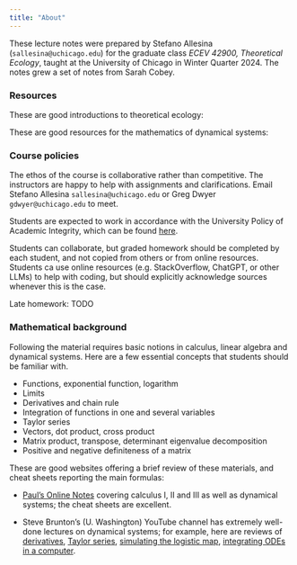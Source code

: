 ```yaml
---
title: "About"
---
```


These lecture notes were prepared by Stefano Allesina (`sallesina@uchicago.edu`) for the graduate class *ECEV 42900, Theoretical Ecology*, taught at the University of Chicago in Winter Quarter 2024. The notes grew a set of notes from Sarah Cobey.

### Resources

These are good introductions to theoretical ecology:


These are good resources for the mathematics of dynamical systems:


### Course policies

The ethos of the course is collaborative rather than competitive. The instructors are happy to help with assignments and clarifications. Email Stefano Allesina `sallesina@uchicago.edu` or Greg Dwyer `gdwyer@uchicago.edu` to meet. 

Students are expected to work in accordance with the University Policy of Academic Integrity, which can be found [here](https://college.uchicago.edu/student-services/academic-integrity-student-conduct).

Students can collaborate, but graded homework should be completed by each student, and not copied from others or from online resources. Students ca use online resources (e.g. StackOverflow, ChatGPT, or other LLMs) to help with coding, but should explicitly acknowledge sources whenever this is the case.

Late homework: TODO 


### Mathematical background

Following the material requires basic notions in calculus, linear algebra and dynamical systems. Here are a few essential concepts that students should be familiar with.

- Functions, exponential function, logarithm
- Limits
- Derivatives and chain rule
- Integration of functions in one and several variables
- Taylor series
- Vectors, dot product, cross product
- Matrix product, transpose, determinant eigenvalue decomposition
- Positive and negative definiteness of a matrix

These are good websites offering a brief review of these materials, and cheat sheets reporting the main formulas:

- [Paul's Online Notes](https://tutorial.math.lamar.edu/) covering calculus I, II and III as well as dynamical systems; the cheat sheets are excellent.

- Steve Brunton's (U. Washington) YouTube channel has extremely well-done lectures on dynamical systems; for example, here are reviews of [derivatives](https://www.youtube.com/watch?v=-NhgElcA3K8), [Taylor series](https://www.youtube.com/watch?v=ebfOSDj4j3I), [simulating the logistic map](https://www.youtube.com/watch?v=_BvAkyuWhOI), [integrating ODEs in a computer](https://www.youtube.com/watch?v=W-wxKgjBDnc).



